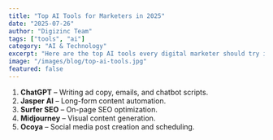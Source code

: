 ```yaml
---
title: "Top AI Tools for Marketers in 2025"
date: "2025-07-26"
author: "Digizinc Team"
tags: ["tools", "ai"]
category: "AI & Technology"
excerpt: "Here are the top AI tools every digital marketer should try in 2025."
image: "/images/blog/top-ai-tools.jpg"
featured: false
---
```


1. **ChatGPT** – Writing ad copy, emails, and chatbot scripts.
2. **Jasper AI** – Long-form content automation.
3. **Surfer SEO** – On-page SEO optimization.
4. **Midjourney** – Visual content generation.
5. **Ocoya** – Social media post creation and scheduling.
